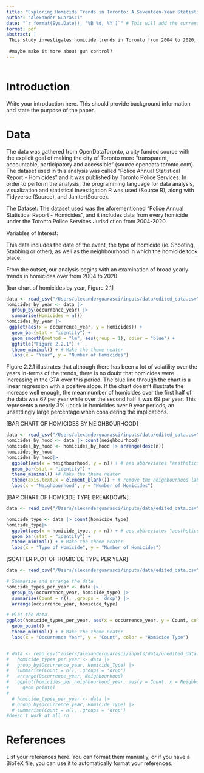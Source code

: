 ```yaml
---
title: "Exploring Homicide Trends in Toronto: A Seventeen-Year Statistical Overview (2004-2020)"
author: "Alexander Guarasci"
date: "`r format(Sys.Date(), '%B %d, %Y')`" # This will add the current date
format: pdf
abstract: |
 This study investigates homicide trends in Toronto from 2004 to 2020, utilizing data from the Toronto Police Service. We found a fluctuating increase in homicide rates, particularly in certain neighborhoods. This research is significant as it provides insights into urban violence in a major Canadian city highlighting the need for targeted public safety strategies. It contributes to the understanding of urban crime dynamics in multicultural urban settings.
 
 #maybe make it more about gun control?
---
```


```r

```


# Introduction

Write your introduction here. This should provide background information and state the purpose of the paper.



# Data

The data was gathered from OpenDataToronto, a city funded source with the explicit goal of making the city of Toronto more “transparent, accountable, participatory and accessible” (source opendata toronto.com). The dataset used in this analysis was called “Police Annual Statistical Report - Homicides” and it was published by Toronto Police Services.  In order to perform the analysis, the programming language for data analysis, visualization and statistical investigation R was used (Source R), along with Tidyverse (Source), and Janitor(Source).

The Dataset:
The dataset used was the aforementioned “Police Annual Statistical Report - Homicides”, and it includes data from every homicide under the Toronto Police Services Jurisdiction from 2004-2020. 

Variables of Interest:






This data includes the date of the event, the type of homicide (ie. Shooting, Stabbing or other), as well as the neighbourhood in which the homicide took place.

From the outset, our analysis begins with an examination of broad yearly trends in homicides over from 2004 to 2020

[bar chart of homicides by year, Figure 2.1]

```r
data <- read_csv("/Users/alexanderguarasci/inputs/data/edited_data.csv")
homicides_by_year <- data |>
  group_by(occurrence_year) |>
  summarise(Homicides = n())
homicides_by_year |>
 ggplot(aes(x = occurrence_year, y = Homicides)) +  
  geom_bar(stat = "identity") + 
  geom_smooth(method = "lm", aes(group = 1), color = "blue") +
  ggtitle("Figure 2.2.1") +
  theme_minimal() + # Make the theme neater
  labs(x = "Year", y = "Number of Homicides")
```


Figure 2.2.1 illustrates that although there has been a lot of volatility over the years in-terms of the trends, there is no doubt that homicides were increasing in the GTA over this period. The blue line through the chart is a linear regression with a positive slope.  If the chart doesn't illustrate the increase well enough, the mean number of homicides over the first half of the data was 67 per year while over the second half it was 69 per year. This represents a nearly 3% uptick in homicides over 9 year periods, an unsettlingly large percentage when considering the implications. 

[BAR CHART OF HOMICIDES BY NEIGHBOURHOOD]
```r
data <- read_csv("/Users/alexanderguarasci/inputs/data/edited_data.csv")
homicides_by_hood <- data |> count(neighbourhood)
homicides_by_hood <- homicides_by_hood |> arrange(desc(n))
homicides_by_hood
homicides_by_hood|>
  ggplot(aes(x = neighbourhood, y = n)) + # aes abbreviates "aesthetics" 
  geom_bar(stat = "identity") + 
  theme_minimal() +# Make the theme neater
  theme(axis.text.x = element_blank()) + # remove the neighbourhood labels so the graph is legible
  labs(x = "Neighbourhood", y = "Number of Homicides")

```

[BAR CHART OF HOMICIDE TYPE BREAKDOWN]
```r
data <- read_csv("/Users/alexanderguarasci/inputs/data/edited_data.csv")

homicide_type <- data |> count(homicide_type)
homicide_type|>
  ggplot(aes(x = homicide_type, y = n)) + # aes abbreviates "aesthetics" 
  geom_bar(stat = "identity") + 
  theme_minimal() + # Make the theme neater
  labs(x = "Type of Homicide", y = "Number of Homicides")
```


[SCATTER PLOT OF HOMICIDE TYPE PER YEAR]
```r
data <- read_csv("/Users/alexanderguarasci/inputs/data/edited_data.csv")

# Summarize and arrange the data
homicide_types_per_year <- data |>
  group_by(occurrence_year, homicide_type) |>
  summarise(Count = n(), .groups = 'drop') |>
  arrange(occurrence_year, homicide_type)

# Plot the data
ggplot(homicide_types_per_year, aes(x = occurrence_year, y = Count, color = homicide_type)) +
  geom_point() +
  theme_minimal() + # Make the theme neater
  labs(x = "Occurrence Year", y = "Count", color = "Homicide Type")


# data <- read_csv("/Users/alexanderguarasci/inputs/data/unedited_data.csv")
#   homicide_types_per_year <- data |>
#   group_by(Occurrence_year, Homicide_Type) |>
#   summarise(Count = n(), .groups = 'drop') 
#   arrange(Occurrence_year, Neighbourhood)
#   ggplot(homicides_per_neighbourhood_year, aes(y = Count, x = Neighbourhood, color = Occurrence_year)) +
#     geom_point()
#   
  # homicide_types_per_year <- data |>
  # group_by(Occurrence_year, Homicide_Type) |>
  # summarise(Count = n(), .groups = 'drop')
#doesn't work at all rn
```



# References

List your references here. You can format them manually, or if you have a BibTeX file, you can use it to automatically format your references.
